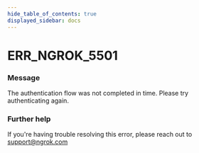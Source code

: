 ```yaml
---
hide_table_of_contents: true
displayed_sidebar: docs
---
```



# ERR_NGROK_5501

### Message
The authentication flow was not completed in time. Please try authenticating again.

<ErrorDetails error='err_ngrok_5501' />


### Further help
If you're having trouble resolving this error, please reach out to [support@ngrok.com](mailto:support@ngrok.com?subject=Help%20with%20ERR_NGROK_5501)

